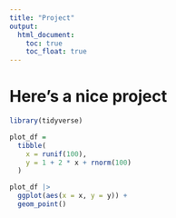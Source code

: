 ```yaml
---
title: "Project"
output: 
  html_document:
    toc: true
    toc_float: true
---
```


# Here's a nice project

```r
library(tidyverse)

plot_df =
  tibble(
    x = runif(100),
    y = 1 + 2 * x + rnorm(100)
  )

plot_df |> 
  ggplot(aes(x = x, y = y)) +
  geom_point()
```
